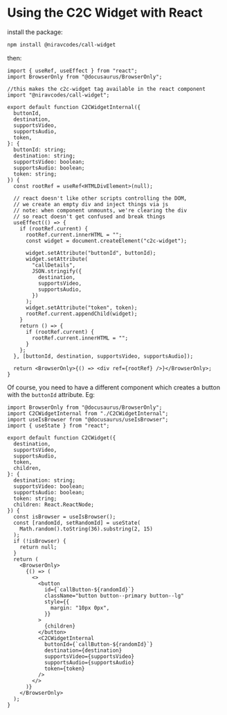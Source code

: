 # Using the C2C Widget with React

install the package:

```bash
npm install @niravcodes/call-widget
```

then:

```tsx
import { useRef, useEffect } from "react";
import BrowserOnly from "@docusaurus/BrowserOnly";

//this makes the c2c-widget tag available in the react component
import "@niravcodes/call-widget";

export default function C2CWidgetInternal({
  buttonId,
  destination,
  supportsVideo,
  supportsAudio,
  token,
}: {
  buttonId: string;
  destination: string;
  supportsVideo: boolean;
  supportsAudio: boolean;
  token: string;
}) {
  const rootRef = useRef<HTMLDivElement>(null);

  // react doesn't like other scripts controlling the DOM,
  // we create an empty div and inject things via js
  // note: when component unmounts, we're clearing the div
  // so react doesn't get confused and break things
  useEffect(() => {
    if (rootRef.current) {
      rootRef.current.innerHTML = "";
      const widget = document.createElement("c2c-widget");

      widget.setAttribute("buttonId", buttonId);
      widget.setAttribute(
        "callDetails",
        JSON.stringify({
          destination,
          supportsVideo,
          supportsAudio,
        })
      );
      widget.setAttribute("token", token);
      rootRef.current.appendChild(widget);
    }
    return () => {
      if (rootRef.current) {
        rootRef.current.innerHTML = "";
      }
    };
  }, [buttonId, destination, supportsVideo, supportsAudio]);

  return <BrowserOnly>{() => <div ref={rootRef} />}</BrowserOnly>;
}
```

Of course, you need to have a different component which creates a button with the `buttonId` attribute. Eg:

```tsx
import BrowserOnly from "@docusaurus/BrowserOnly";
import C2CWidgetInternal from "./C2CWidgetInternal";
import useIsBrowser from "@docusaurus/useIsBrowser";
import { useState } from "react";

export default function C2CWidget({
  destination,
  supportsVideo,
  supportsAudio,
  token,
  children,
}: {
  destination: string;
  supportsVideo: boolean;
  supportsAudio: boolean;
  token: string;
  children: React.ReactNode;
}) {
  const isBrowser = useIsBrowser();
  const [randomId, setRandomId] = useState(
    Math.random().toString(36).substring(2, 15)
  );
  if (!isBrowser) {
    return null;
  }
  return (
    <BrowserOnly>
      {() => (
        <>
          <button
            id={`callButton-${randomId}`}
            className="button button--primary button--lg"
            style={{
              margin: "10px 0px",
            }}
          >
            {children}
          </button>
          <C2CWidgetInternal
            buttonId={`callButton-${randomId}`}
            destination={destination}
            supportsVideo={supportsVideo}
            supportsAudio={supportsAudio}
            token={token}
          />
        </>
      )}
    </BrowserOnly>
  );
}

```